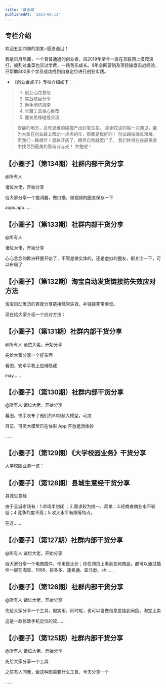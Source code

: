 ```yaml
---
title: '藏金阁'
publishedAt: '2023-06-13'
---
```


## 专栏介绍

欢迎五湖四海的朋友~感恩遇见！

我是日月尽藏，一个普普通通的创业者，自2019年至今一直在互联网上摸爬滚打，被割过韭菜也交过学费，一路苦乐成长。6年全网营销及项目操盘实战经验，已帮助800多个学员成功找到自身定位进行创业实践。

* 《创业金点子》专栏介绍如下：

> 1. 创业心路总结
> 2. 实战项目分享
> 3. 新手闭坑指南
> 4. 宝藏工具良心推荐
> 5. 圈友思维碰撞交流

> 安静的地方，总有思维的碰撞产出妙笔生花。
> 感谢在这的每一次遇见，能为大家在创业路上帮助一点点的忙，那都是极好的！
> 创业路枯燥且艰难，但我们一路相伴！思路开阔了，眼界自然就宽广了。
> 我们终将在良辰美景中找寻到最美的那首诗与光！
> 共勉吧！

## 【小圈子】（第134期）社群内部干货分享
@所有人 

诸位大佬，开始分享

给大家分享一个提词器，做口播，做视频的圈友保存一下

apps.app......

## 【小圈子】（第133期）社群内部干货分享
@所有人 

诸位大佬，开始分享

心心念念的欧洲杯要开始了，不管是做实体的，还是虚拟的圈友，都关注一下，可以布局了


## 【小圈子】（第132期）淘宝自动发货链接防失效应对方法
淘宝自动发货的百度分享链接经常失效，补链接非常麻烦。

现在给大家介绍一个应对方法：

## 【小圈子】（第131期）社群内部干货分享
@所有人 诸位大佬，开始分享

先给大家分享一个好东西

看图，安卓手机上应用隐藏

may......

## 【小圈子】（第130期）社群内部干货分享
@所有人 诸位大佬，开始分享

看图，快手发布了他们的AI视频大模型，可灵

目前，可灵大模型已在快影 App 开放邀测体验

......

## 【小圈子】（第129期）《大学校园业务》干货分享
大学校园业务一览：

## 【小圈子】（第128期）县城生意经干货分享
县城生意经

由于县城市场有：1.市场半封闭 ；2.需求较为统一、简单；3.经商者商业水平较低；4.竞争烈度不高；5.收入水平有限等特点。

在这......

## 【小圈子】（第127期）社群内部干货分享
@所有人 诸位大佬，开始分享

给大家分享一个电商插件，作用是比价；你在网页上看到任何商品，都可以通过插件一键在淘宝、1688、拼多多、速卖通、亚马逊、sh......

## 【小圈子】（第126期）社群内部干货分享
@所有人 诸位大佬，开始分享

先给大家分享一个工具，很实用，同时呢，也可以当做信息差挂到闲鱼，淘宝上卖

这是一款修改手机定位的软......

## 【小圈子】（第125期）社群内部干货分享
@所有人 诸位大佬，开始分享

先给大家分享一个工具

之前有人问我，做这种图需要什么工具，今天分享一个

......

